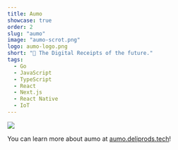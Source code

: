 ```yaml
---
title: Aumo
showcase: true
order: 2
slug: "aumo"
image: "aumo-scrot.png"
logo: aumo-logo.png
short: "🧾 The Digital Receipts of the future."
tags:
  - Go
  - JavaScript
  - TypeScript
  - React
  - Next.js
  - React Native
  - IoT
---
```


![](/aumo-scrot.png)

You can learn more about aumo at [aumo.deliprods.tech](https://aumo.deliprods.tech)!
